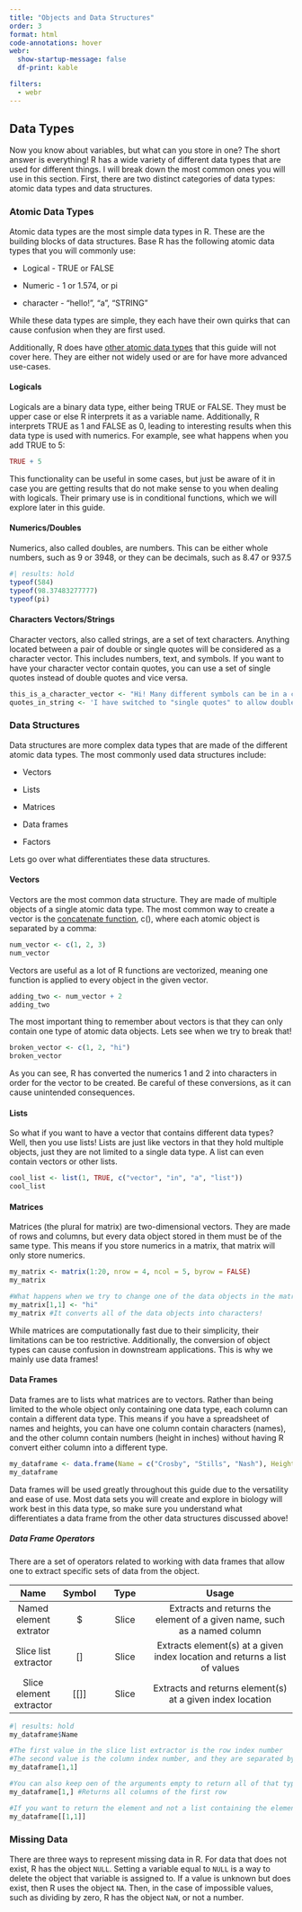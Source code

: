 ```yaml
---
title: "Objects and Data Structures"
order: 3
format: html
code-annotations: hover
webr:
  show-startup-message: false
  df-print: kable

filters:
  - webr
---
```


## Data Types

Now you know about variables, but what can you store in one? The short answer is everything! R has a wide variety of different data types that are used for different things. I will break down the most common ones you will use in this section. First, there are two distinct categories of data types: atomic data types and data structures.

### Atomic Data Types

Atomic data types are the most simple data types in R. These are the building blocks of data structures. Base R has the following atomic data types that you will commonly use:

-   Logical - TRUE or FALSE

-   Numeric - 1 or 1.574, or pi

-   character - "hello!", "a", "STRING"

While these data types are simple, they each have their own quirks that can cause confusion when they are first used.

Additionally, R does have [other atomic data types](https://cran.r-project.org/doc/manuals/r-release/R-lang.html#index-atomic) that this guide will not cover here. They are either not widely used or are for have more advanced use-cases.

#### Logicals

Logicals are a binary data type, either being TRUE or FALSE. They must be upper case or else R interprets it as a variable name. Additionally, R interprets TRUE as 1 and FALSE as 0, leading to interesting results when this data type is used with numerics. For example, see what happens when you add TRUE to 5:

```r
TRUE + 5
```

This functionality can be useful in some cases, but just be aware of it in case you are getting results that do not make sense to you when dealing with logicals. Their primary use is in conditional functions, which we will explore later in this guide.

#### Numerics/Doubles

Numerics, also called doubles, are numbers. This can be either whole numbers, such as 9 or 3948, or they can be decimals, such as 8.47 or 937.5

```r
#| results: hold
typeof(584)
typeof(98.37483277777)
typeof(pi)
```

#### Characters Vectors/Strings

Character vectors, also called strings, are a set of text characters. Anything located between a pair of double or single quotes will be considered as a character vector. This includes numbers, text, and symbols. If you want to have your character vector contain quotes, you can use a set of single quotes instead of double quotes and vice versa.

``` r
this_is_a_character_vector <- "Hi! Many different symbols can be in a character"
quotes_in_string <- 'I have switched to "single quotes" to allow double quotes'
```

### Data Structures

Data structures are more complex data types that are made of the different atomic data types. The most commonly used data structures include:

-   Vectors

-   Lists

-   Matrices

-   Data frames

-   Factors

Lets go over what differentiates these data structures.

#### Vectors

Vectors are the most common data structure. They are made of multiple objects of a single atomic data type. The most common way to create a vector is the [concatenate function](https://www.rdocumentation.org/packages/base/versions/3.6.2/topics/c), c(), where each atomic object is separated by a comma:

```r
num_vector <- c(1, 2, 3)
num_vector
```

Vectors are useful as a lot of R functions are vectorized, meaning one function is applied to every object in the given vector.

```r
adding_two <- num_vector + 2
adding_two
```

The most important thing to remember about vectors is that they can only contain one type of atomic data objects. Lets see when we try to break that!

```r
broken_vector <- c(1, 2, "hi")
broken_vector
```

As you can see, R has converted the numerics 1 and 2 into characters in order for the vector to be created. Be careful of these conversions, as it can cause unintended consequences.

#### Lists

So what if you want to have a vector that contains different data types? Well, then you use lists! Lists are just like vectors in that they hold multiple objects, just they are not limited to a single data type. A list can even contain vectors or other lists.

```r
cool_list <- list(1, TRUE, c("vector", "in", "a", "list"))
cool_list
```

#### Matrices

Matrices (the plural for matrix) are two-dimensional vectors. They are made of rows and columns, but every data object stored in them must be of the same type. This means if you store numerics in a matrix, that matrix will only store numerics.

```r
my_matrix <- matrix(1:20, nrow = 4, ncol = 5, byrow = FALSE)
my_matrix

#What happens when we try to change one of the data objects in the matrix to a character?
my_matrix[1,1] <- "hi"
my_matrix #It converts all of the data objects into characters!
```

While matrices are computationally fast due to their simplicity, their limitations can be too restrictive. Additionally, the conversion of object types can cause confusion in downstream applications. This is why we mainly use data frames!

#### Data Frames

Data frames are to lists what matrices are to vectors. Rather than being limited to the whole object only containing one data type, each column can contain a different data type. This means if you have a spreadsheet of names and heights, you can have one column contain characters (names), and the other column contain numbers (height in inches) without having R convert either column into a different type.

```r
my_dataframe <- data.frame(Name = c("Crosby", "Stills", "Nash"), Height = c(70, 68, 72), Nationality = c("American", "American", "British"))
my_dataframe
```

Data frames will be used greatly throughout this guide due to the versatility and ease of use. Most data sets you will create and explore in biology will work best in this data type, so make sure you understand what differentiates a data frame from the other data structures discussed above!

##### Data Frame Operators

There are a set of operators related to working with data frames that allow one to extract specific sets of data from the object.

|          Name           |  Symbol  | Type  |                                   Usage                                    |
|:----------:|:----------:|:----------:|:------------------------------------:|
| Named element extrator  |    \$    | Slice |  Extracts and returns the element of a given name, such as a named column  |
|  Slice list extractor   |   \[\]   | Slice | Extracts element(s) at a given index location and returns a list of values |
| Slice element extractor | \[\[\]\] | Slice |         Extracts and returns element(s) at a given index location          |

```r
#| results: hold
my_dataframe$Name

#The first value in the slice list extractor is the row index number
#The second value is the column index number, and they are separated by a comma
my_dataframe[1,1]

#You can also keep oen of the arguments empty to return all of that type
my_dataframe[1,] #Returns all columns of the first row

#If you want to return the element and not a list containing the element, use [[]]
my_dataframe[[1,1]]
```

### Missing Data

There are three ways to represent missing data in R. For data that does not exist, R has the object `NULL`. Setting a variable equal to `NULL` is a way to delete the object that variable is assigned to. If a value is unknown but does exist, then R uses the object `NA`. Then, in the case of impossible values, such as dividing by zero, R has the object `NaN`, or not a number.
